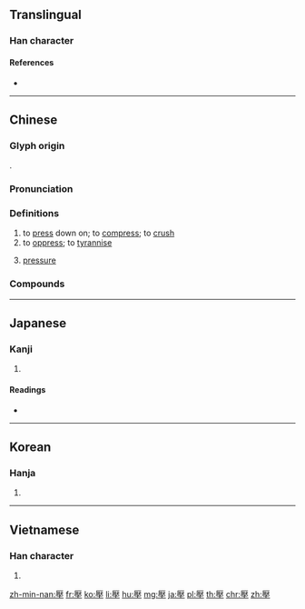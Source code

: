 {{also|压|圧}}
==Translingual==
{{Han simplified forms|壓|圧|压}}

===Han character===
{{Han char|rn=32|rad=土|as=14|sn=17|four=71214|canj=MKG|ids=⿱厭土}}

====References====
* {{Han ref|kx=0241.100|dkj=05557|dj=0480.330|hdz=10495.060|uh=58D3|ud=22739|bh=C0A3|bd=49315}}

----

==Chinese==
{{zh-forms|s=压}}

===Glyph origin===
{{Han etym}}
{{Han compound|厭|土|c1=p|c2=s|t2=dust|ls=psc}}.

===Pronunciation===
{{zh-pron
|m=yā
|c=aat3
|h=pfs=ap
|md=dáh/ák
|md_note=dáh - vernacular; ák - literary
|mn=ah/ap
|mn_note=ah - vernacular; ap - literary
|w=4aq
|mc=y
|oc=y
|cat=v,n
}}

===Definitions===
{{zh-hanzi}}

# to [[press]] down on; to [[compress]]; to [[crush]]
# to [[oppress]]; to [[tyrannise]]
# {{lb|zh|physics}} [[pressure]]

===Compounds===
{{zh-der|下壓力|低壓|低壓帶|低氣壓|低血壓|偏壓|側壓力|光壓|冷低壓|冷高壓|制壓射擊|加壓|反壓|壓一|壓不住|壓事|壓低|壓住|壓倒|壓倒元白|壓倒性|壓倒群雄|壓價|壓克力|壓冑子|壓制|壓力|壓力團體|壓力機|壓力艙|壓力計|壓力鍋|壓卵|壓卷|壓境|壓契|壓子|壓子息|壓寨夫人|壓寶|壓尺|壓尾|壓強|壓手|壓抑|壓服|壓枉造舌|壓枝|壓根兒|壓桌|壓條|壓條法|壓榨|壓歲|壓歲錢|壓氣兒|壓派|壓災|壓痛|壓碎|壓碟兒|壓秤|壓箱底|壓線|壓縮|壓縮性|壓縮機|壓縮空氣|壓肩疊背|壓腰|壓良為賤|壓花|壓花會|壓蔓|壓衣刀|壓製|壓覺|壓角章|壓路機|壓軸|壓軸子|壓軸戲|壓轎|壓迫|壓迫感|壓酒|壓酒囊|壓金線|壓鑄|壓陣|壓隊|壓雪求油|壓電效應|壓青|壓靜|壓馬路|壓驚|壓魅|大氣壓|大氣壓力|大軍壓境|層壓法|彈壓|心縮壓|心舒壓|打壓|指壓|按壓|排山壓卵|摜壓|擠壓|施壓|旁壓力|根壓|模壓|欺壓|欺大壓小|氣壓|氣壓山河|氣壓梯度|氣壓表|氣壓計|水壓|水壓機|汽壓|沖壓|沖壓機|油壓|泰山壓卵|泰山壓頂|洩壓|液壓|液壓機|減壓|減壓站|減壓閥|烏壓壓|蒸氣壓|熱帶低壓|眼壓|社會壓力|禁壓|積壓|等壓線|緊壓茶|腦壓|舒張壓|藝壓當行|血壓|血壓計|變壓器|鎮壓|降壓器|陵壓|電壓|顱內壓|風壓|騎鞍壓馬|高壓|高壓手段|高壓球|高壓線|高壓迴流|高壓鍋|高壓電|高氣壓|高血壓|黑壓壓}}

----

==Japanese==

===Kanji===
{{ja-kanji|grade=|rs=土14|style=ky|shin=圧}}

# {{defn|lang=ja|sort=土14}}

====Readings====
* {{ja-readings|on=[[あつ]] (atsu), [[おう]] (ō), [[えん]] (en)|kun=[[おさえる]] (osaeru)}}

----

==Korean==

===Hanja===
{{ko-hanja|hangeul=압|rv=ap|mr=ap}}

# {{defn|lang=ko|sort=土14}}

----

==Vietnamese==

===Han character===
{{vi-hantu|[[áp]], [[ếm]]|rs=土14}}

# {{defn|lang=vi|sort=土14}}

[[zh-min-nan:壓]]
[[fr:壓]]
[[ko:壓]]
[[li:壓]]
[[hu:壓]]
[[mg:壓]]
[[ja:壓]]
[[pl:壓]]
[[th:壓]]
[[chr:壓]]
[[zh:壓]]